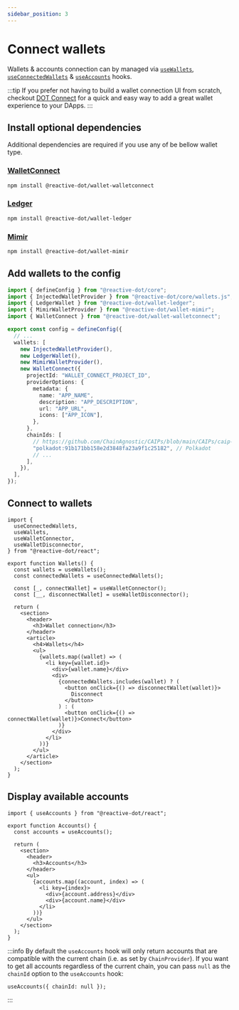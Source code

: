 ```yaml
---
sidebar_position: 3
---
```



# Connect wallets

Wallets & accounts connection can by managed via [`useWallets`](/api/react/function/useWallets), [`useConnectedWallets`](/api/react/function/useConnectedWallets) & [`useAccounts`](/api/react/function/useAccounts) hooks.

:::tip
If you prefer not having to build a wallet connection UI from scratch, checkout [DOT Connect](https://dotconnect.dev/) for a quick and easy way to add a great wallet experience to your DApps.
:::

## Install optional dependencies

Additional dependencies are required if you use any of be bellow wallet type.

### [WalletConnect](https://walletconnect.com/)

```bash npm2yarn
npm install @reactive-dot/wallet-walletconnect
```

### [Ledger](https://www.ledger.com/)

```bash npm2yarn
npm install @reactive-dot/wallet-ledger
```

### [Mimir](https://mimir.global/)

```bash npm2yarn
npm install @reactive-dot/wallet-mimir
```

## Add wallets to the config

```ts title="config.ts"
import { defineConfig } from "@reactive-dot/core";
import { InjectedWalletProvider } from "@reactive-dot/core/wallets.js";
import { LedgerWallet } from "@reactive-dot/wallet-ledger";
import { MimirWalletProvider } from "@reactive-dot/wallet-mimir";
import { WalletConnect } from "@reactive-dot/wallet-walletconnect";

export const config = defineConfig({
  // ...
  wallets: [
    new InjectedWalletProvider(),
    new LedgerWallet(),
    new MimirWalletProvider(),
    new WalletConnect({
      projectId: "WALLET_CONNECT_PROJECT_ID",
      providerOptions: {
        metadata: {
          name: "APP_NAME",
          description: "APP_DESCRIPTION",
          url: "APP_URL",
          icons: ["APP_ICON"],
        },
      },
      chainIds: [
        // https://github.com/ChainAgnostic/CAIPs/blob/main/CAIPs/caip-13.md
        "polkadot:91b171bb158e2d3848fa23a9f1c25182", // Polkadot
        // ...
      ],
    }),
  ],
});
```

## Connect to wallets

```tsx title="wallets.tsx"
import {
  useConnectedWallets,
  useWallets,
  useWalletConnector,
  useWalletDisconnector,
} from "@reactive-dot/react";

export function Wallets() {
  const wallets = useWallets();
  const connectedWallets = useConnectedWallets();

  const [_, connectWallet] = useWalletConnector();
  const [__, disconnectWallet] = useWalletDisconnector();

  return (
    <section>
      <header>
        <h3>Wallet connection</h3>
      </header>
      <article>
        <h4>Wallets</h4>
        <ul>
          {wallets.map((wallet) => (
            <li key={wallet.id}>
              <div>{wallet.name}</div>
              <div>
                {connectedWallets.includes(wallet) ? (
                  <button onClick={() => disconnectWallet(wallet)}>
                    Disconnect
                  </button>
                ) : (
                  <button onClick={() => connectWallet(wallet)}>Connect</button>
                )}
              </div>
            </li>
          ))}
        </ul>
      </article>
    </section>
  );
}
```

## Display available accounts

```tsx title="accounts.tsx"
import { useAccounts } from "@reactive-dot/react";

export function Accounts() {
  const accounts = useAccounts();

  return (
    <section>
      <header>
        <h3>Accounts</h3>
      </header>
      <ul>
        {accounts.map((account, index) => (
          <li key={index}>
            <div>{account.address}</div>
            <div>{account.name}</div>
          </li>
        ))}
      </ul>
    </section>
  );
}
```

:::info
By default the `useAccounts` hook will only return accounts that are compatible with the current chain (i.e. as set by `ChainProvider`).
If you want to get all accounts regardless of the current chain, you can pass `null` as the `chainId` option to the `useAccounts` hook:

```tsx
useAccounts({ chainId: null });
```

:::
